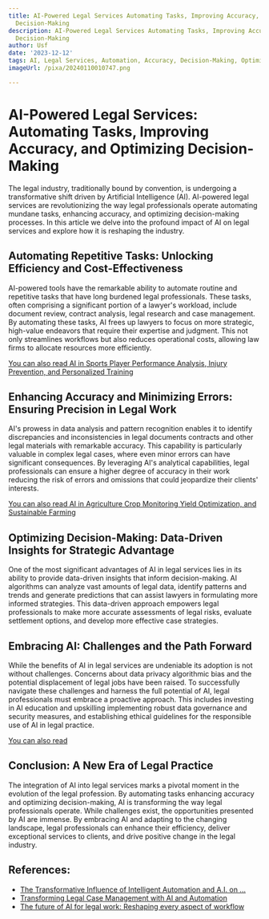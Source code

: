 ```yaml
---
title: AI-Powered Legal Services Automating Tasks, Improving Accuracy, and Optimizing
  Decision-Making
description: AI-Powered Legal Services Automating Tasks, Improving Accuracy, and Optimizing
  Decision-Making
author: Usf
date: '2023-12-12'
tags: AI, Legal Services, Automation, Accuracy, Decision-Making, Optimization
imageUrl: /pixa/20240110010747.png

---
```

# AI-Powered Legal Services: Automating Tasks, Improving Accuracy, and Optimizing Decision-Making

The legal industry, traditionally bound  by convention, is undergoing a transformative shift driven by Artificial Intelligence (AI). AI-powered legal services are revolutionizing the way legal professionals operate automating mundane tasks, enhancing accuracy,  and optimizing decision-making processes. In this article we delve into the profound impact of AI on legal  services and explore how it is  reshaping the industry.

## Automating Repetitive Tasks: Unlocking Efficiency and Cost-Effectiveness

AI-powered tools have the remarkable ability to automate routine and repetitive tasks that have long  burdened legal professionals. These tasks, often comprising a significant portion of a  lawyer's workload, include document review, contract analysis, legal  research and case management.  By automating these tasks, AI frees up  lawyers to focus on  more strategic, high-value endeavors that  require their expertise and judgment. This not only streamlines workflows but also reduces operational  costs, allowing law firms  to  allocate resources more efficiently.

[You can  also read AI in Sports Player Performance Analysis, Injury Prevention, and Personalized Training](AI%20in%20Sports%20Player%20Performance%20Analysis%2C%20Injury%20Prevention%2C%20and%20Personalized%20Training)


## Enhancing Accuracy and  Minimizing Errors: Ensuring Precision in Legal Work

AI's  prowess in data analysis and pattern recognition enables it to identify discrepancies and inconsistencies in legal documents  contracts and other legal materials with remarkable accuracy.  This capability  is particularly  valuable in complex legal cases, where even minor errors can have significant consequences. By leveraging AI's analytical capabilities, legal professionals can ensure a higher degree of accuracy in  their work reducing the risk of errors and omissions  that could jeopardize their clients' interests.

[You can also read  AI in Agriculture  Crop Monitoring Yield  Optimization, and Sustainable Farming](AI%20in%20Agriculture%20Crop%20Monitoring%2C%20Yield%20Optimization%2C%20and%20Sustainable%20Farming)


## Optimizing Decision-Making: Data-Driven Insights for Strategic Advantage

One of the most  significant advantages of AI in legal services lies in its ability to provide data-driven insights that  inform decision-making. AI algorithms  can analyze vast amounts of legal data, identify patterns and trends and  generate predictions that can assist lawyers in formulating more  informed strategies. This data-driven approach  empowers legal professionals to make  more accurate assessments of legal risks, evaluate settlement options, and  develop more effective case strategies.

## Embracing AI: Challenges and the Path Forward

While the  benefits  of  AI in legal services are undeniable its adoption is not without challenges. Concerns about data privacy  algorithmic bias and the potential displacement  of legal jobs have been raised. To successfully navigate these challenges and harness the full potential of AI, legal professionals  must embrace a proactive approach.  This includes investing in AI education and upskilling implementing  robust data  governance and security measures, and establishing ethical guidelines for the responsible  use of AI in legal practice.

[You  can also read ]()


## Conclusion: A New Era of  Legal Practice

The integration of AI into legal services marks a pivotal moment in the evolution  of the legal profession. By automating tasks enhancing accuracy and optimizing decision-making, AI is transforming the way legal professionals operate. While challenges  exist, the opportunities presented by AI are immense. By embracing AI and adapting to the changing landscape, legal professionals can enhance their efficiency, deliver exceptional services  to clients, and drive positive change  in the legal industry.

## References:
- [The Transformative Influence of Intelligent Automation and A.I. on ...](https://www.linkedin.com/pulse/what-impact-intelligent-automation-ai-have-law-firms-desh-urs)
- [Transforming Legal Case Management with AI and Automation](https://www.simplelaw.com/blog/ai-and-automation-in-legal-case-management)
- [The future of AI for legal work: Reshaping every aspect of workflow](https://legal.thomsonreuters.com/blog/the-future-of-professionals-how-ai-is-reshaping-legal-work/)
